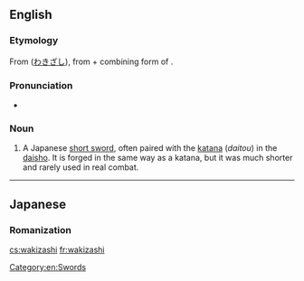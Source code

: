 ==English==

===Etymology===
From {{etyl|ja}} {{term|脇差}} ([[わきざし]]), from {{term|脇||side}} + combining form of {{term|差す||to wear (weapon)}}.

===Pronunciation===
* {{IPA|/wækɪˈzæʃi/}}

===Noun===
{{en-noun|pl=wakizashi}}

# A Japanese [[short sword]], often paired with the [[katana]] (''daitou'') in the [[daisho]].  It is forged in the same way as a katana, but it was much shorter and rarely used in real combat.

[[Category:en:Swords]]

----

==Japanese==

===Romanization===
{{ja-romaji|わきざし}}

[[cs:wakizashi]]
[[fr:wakizashi]]